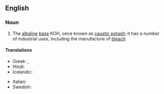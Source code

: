 ==English==

===Noun===
{{wikipedia}}
{{en-noun|head=[[potassium]] [[hydroxide]]|-}}

# {{inorganic compound}} The [[alkaline]] [[base]] KOH, once known as [[caustic potash]]; it has a number of industrial uses, including the manufacture of [[bleach]]

====Translations====
{{trans-top|potassium hydroxide}}
* Greek: {{t-|el|υδροξείδιο του καλίου|n|tr=ydroxeídio tou kalíou|sc=Grek}}, {{qualifier|colloquial}} {{t-|el|καυστική ποτάσα|f|tr=kafstikí potása|sc=Grek}}
* Hindi: {{t-|hi|दहातु उदजारेय|tr=dahaatu udjaareya|sc=Deva}}
* Icelandic: {{t-|is|kalíumhýdroxíð|n}}
{{trans-mid}}
* Italian: {{t-|it|idrossido di potassio|m}}
* Swedish: {{t-|sv|kaliumhydroxid|c}}
{{trans-bottom}}